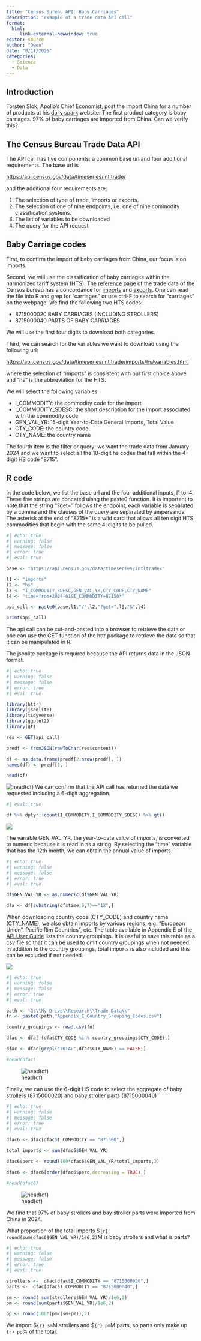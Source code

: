 ```yaml
---
title: "Census Bureau API: Baby Carriages"
description: "example of a trade data API call"
format: 
  html:
     link-external-newwindow: true
editor: source
author: "Owen"
date: "8/11/2025"
categories:
  - Science
  - Data
---
```



## Introduction

Torsten Slok, Apollo's Chief Economist, post the import China for a number of products at his [daily spark](https://www.apolloacademy.com/will-there-be-fireworks-on-the-4th-of-july/) website. The first product category is baby carriages. 97% of baby carriages are imported from China. Can we verify this?

## The Census Bureau Trade Data API

The API call has five components: a common base url and four additional requirements. The base url is

<https://api.census.gov/data/timeseries/intltrade/>

and the additional four requirements are:

1.  The selection of type of trade, imports or exports.
2.  The selection of one of nine endpoints, i.e. one of nine commodity classification systems.
3.  The list of variables to be downloaded
4.  The query for the API request

## Baby Carriage codes

First, to confirm the import of baby carriages from China, our focus is on imports.

Second, we will use the classification of baby carriages within the harmonized tariff system (HTS). The [reference](https://www.census.gov/foreign-trade/reference/index.html) page of the trade data of the Census bureau has a concordance for [imports](https://www.census.gov/foreign-trade/schedules/b/2025/imp-code.txt) and [exports](https://www.census.gov/foreign-trade/schedules/b/2025/exp-code.txt). One can read the file into R and grep for "carriages" or use ctrl-F to search for "carriages" on the webpage. We find the following two HTS codes:

-   8715000020 BABY CARRIAGES (INCLUDING STROLLERS)
-   8715000040 PARTS OF BABY CARRIAGES

We will use the first four digits to download both categories.

Third, we can search for the variables we want to download using the following url:

<https://api.census.gov/data/timeseries/intltrade/imports/hs/variables.html>

where the selection of "imports" is consistent with our first choice above and "hs" is the abbreviation for the HTS.

We will select the following variables:

-   I_COMMODITY: the commodity code for the import
-   I_COMMODITY_SDESC: the short description for the import associated with the commodity code
-   GEN_VAL_YR: 15-digit Year-to-Date General Imports, Total Value
-   CTY_CODE: the country code
-   CTY_NAME: the country name

The fourth item is the filter or query: we want the trade data from January 2024 and we want to select all the 10-digit hs codes that fall within the 4-digit HS code "8715".

## R code

In the code below, we list the base url and the four additional inputs, l1 to l4. These five strings are concated uisng the paste0 function. It is important to note that the string "?get=" follows the endpoint, each variable is separated by a comma and the clauses of the query are separated by ampersands. The asterisk at the end of "8715\*" is a wild card that allows all ten digit HTS commodities that begin with the same 4-digits to be pulled.

```r
#| echo: true
#| warning: false
#| message: false
#| error: true
#| eval: true

base <- "https://api.census.gov/data/timeseries/intltrade/"

l1 <- "imports"
l2 <- "hs"
l3 <- "I_COMMODITY_SDESC,GEN_VAL_YR,CTY_CODE,CTY_NAME"
l4 <- "time=from+2024-01&I_COMMODITY=87150*"

api_call <- paste0(base,l1,"/",l2,"?get=",l3,"&",l4)

print(api_call)

```

The api call can be cut-and-pasted into a browser to retrieve the data or one can use the GET function of the httr package to retrieve the data so that it can be manipulated in R.

The jsonlite package is required because the API returns data in the JSON format.

```r
#| echo: true
#| warning: false
#| message: false
#| error: true
#| eval: true

library(httr)
library(jsonlite)
library(tidyverse)
library(ggplot2)
library(gt)

res <- GET(api_call)

predf <- fromJSON(rawToChar(res$content))

df <- as.data.frame(predf[2:nrow(predf), ])
names(df) <- predf[1, ]

head(df)
```

![head(df)](head_df.png) We can confirm that the API call has returned the data we requested including a 6-digit aggregation.

```r
#| eval: true

df %>% dplyr::count(I_COMMODITY,I_COMMODITY_SDESC) %>% gt()
```

![](gt_table.png)

The variable GEN_VAL_YR, the year-to-date value of imports, is converted to numeric because it is read in as a string. By selecting the "time" variable that has the 12th month, we can obtain the annual value of imports.

```r
#| echo: true
#| warning: false
#| message: false
#| error: true
#| eval: true

df$GEN_VAL_YR <- as.numeric(df$GEN_VAL_YR)

dfa <- df[substring(df$time,6,7)=="12",]

```

When downloading country code (CTY_CODE) and country name (CTY_NAME), we also obtain imports by various regions, e.g. "European Union", Pacific Rim Countries", etc. The table available in Appendix E of the [API User Guide](https://www.census.gov/foreign-trade/reference/guides/Guide_to_International_Trade_Datasets.pdf) lists the country groupings. It is useful to save this table as a csv file so that it can be used to omit country groupings when not needed. In addition to the country groupings, total imports is also included and this can be excluded if not needed.

![](Appendix_E.png)

```r
#| echo: true
#| warning: false
#| message: false
#| error: true
#| eval: true

path <- "G:\\My Drive\\Research\\Trade Data\\"
fn <- paste0(path,"Appendix_E_Country_Grouping_Codes.csv")

country_groupings <- read.csv(fn)

dfac <- dfa[!(dfa$CTY_CODE %in% country_groupings$CTY_CODE),]

dfac <- dfac[grepl("TOTAL",dfac$CTY_NAME) == FALSE,]

#head(dfac)
```

![head(df)](head_dfac.png)

Finally, we can use the 6-digit HS code to select the aggregate of baby strollers (8715000020) and baby stroller parts (8715000040)

```r
#| echo: true
#| warning: false
#| message: false
#| error: true
#| eval: true

dfac6 <- dfac[dfac$I_COMMODITY == "871500",]

total_imports <- sum(dfac6$GEN_VAL_YR)

dfac6$perc <- round(100*dfac6$GEN_VAL_YR/total_imports,2)

dfac6 <- dfac6[order(dfac6$perc,decreasing = TRUE),]

#head(dfac6)


```

![head(df)](head_dfac6.png)

We find that 97% of baby strollers and bay stroller parts were imported from China in 2024.

What proportion of the total imports \$`{r} round(sum(dfac6$GEN_VAL_YR)/1e6,2)`M is baby strollers and what is parts?

```r
#| echo: true
#| warning: false
#| message: false
#| error: true
#| eval: true

strollers <-  dfac[dfac$I_COMMODITY == "8715000020",]
parts <-  dfac[dfac$I_COMMODITY == "8715000040",]

sm <- round( sum(strollers$GEN_VAL_YR)/1e6,2)
pm <- round(sum(parts$GEN_VAL_YR)/1e6,2)

pp <- round(100*(pm/(sm+pm)),2)

```

We import \$`{r} sm`M strollers and \$`{r} pm`M parts, so parts only make up `{r} pp`% of the total.
